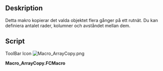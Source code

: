 <languages/>
<div class="mw-translate-fuzzy">
{{Macro/sv
|Name=ArrayCopy
|Icon=Macro_ArrayCopy.png
|Translate=ArrayCopy
|Description=Detta makro kopierar det valda objektet flera gånger, på ett matris
|Author=Yorik
|Version=1.0
|Date=2014-05-04
|FCVersion=All
|Download=[https://www.freecadweb.org/wiki/images/9/9d/Macro_ArrayCopy.png ToolBar Icon]
}}
</div>

==Deskription==
Detta makro kopierar det valda objektet flera gånger på ett rutnät. Du kan definiera antalet rader, kolumner och avståndet mellan dem.

==Script==
ToolBar Icon [[Image:Macro_ArrayCopy.png]]

'''Macro_ArrayCopy.FCMacro'''

{{MacroCode|code=

import FreeCAD, FreeCADGui, Part
from PySide import QtGui,QtCore
 
def proceed():
    try:
        u = (int(l1.text()),float(l2.text()))   
        v = (int(l3.text()),float(l4.text()))
    except:
        FreeCAD.Console.PrintError("Wrong input! Only numbers allowed...\n")
    sel = FreeCADGui.Selection.getSelection()
    if sel:
        sel = sel[0]
        name = sel.Name   
        shape = sel.Shape
        for column in range(u[0]):
            for row in range(v[0]):
                if (column != 0) or (row != 0):
                    delta = FreeCAD.Vector(column*u[1],row*v[1],0)   
                    newshape = sel.Shape.copy()
                    newshape.translate(delta)
                    newobject = FreeCAD.ActiveDocument.addObject("Part::Feature",name)
                    newobject.Shape = newshape
    else:
        FreeCAD.Console.PrintError("Error: One object must be selected")
    hide()
 
def hide():
    dialog.hide()
 
dialog = QtGui.QDialog()
dialog.resize(200,300)
dialog.setWindowTitle("Array")
la = QtGui.QVBoxLayout(dialog)
t1 = QtGui.QLabel("number of columns")
la.addWidget(t1)
l1 = QtGui.QLineEdit()
la.addWidget(l1)
t2 = QtGui.QLabel("distance between columns")
la.addWidget(t2)
l2 = QtGui.QLineEdit()
la.addWidget(l2)
t3 = QtGui.QLabel("number of rows")
la.addWidget(t3)
l3 = QtGui.QLineEdit()
la.addWidget(l3)
t4 = QtGui.QLabel("distance between rows")   
la.addWidget(t4)
l4 = QtGui.QLineEdit()
la.addWidget(l4)
okbox = QtGui.QDialogButtonBox(dialog)
okbox.setOrientation(QtCore.Qt.Horizontal)
okbox.setStandardButtons(QtGui.QDialogButtonBox.Cancel|QtGui.QDialogButtonBox.Ok)
la.addWidget(okbox)
QtCore.QObject.connect(okbox, QtCore.SIGNAL("accepted()"), proceed)
QtCore.QObject.connect(okbox, QtCore.SIGNAL("rejected()"), hide)
QtCore.QMetaObject.connectSlotsByName(dialog)
dialog.show()

}}